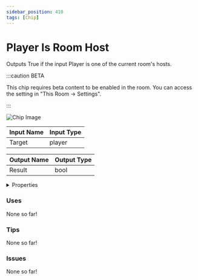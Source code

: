 ```yaml
---
sidebar_position: 410
tags: [Chip]
---
```


# Player Is Room Host

Outputs True if the input Player is one of the current room's hosts.

:::caution BETA

This chip requires beta content to be enabled in the room. You can access the setting in "This Room -> Settings".

:::

![Chip Image](/svg/6f4324c5-4c7a-4243-97d0-58f027996534.svg)

| Input Name | Input Type |
|-----------|-----------|
| Target | player |

| Output Name | Output Type |
|-----------|-----------|
| Result | bool |


<details>
  <summary>Properties</summary>
  <div>
    <div>
    <table>
      <thead>
        <tr>
          <th>Is beta required?</th>
          <th>✅</th>
        </tr>
        <tr>
          <th>Is this chip a trolling risk?</th>
          <th>❌</th>
        </tr>
        <tr>
          <th>Chip UUPD</th>
          <th>._uuid</th>
        </tr>
      </thead>
    </table>
    </div>
  </div>
</details>

### Uses

None so far!

### Tips

None so far!

### Issues

None so far!